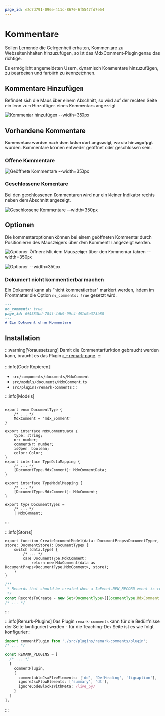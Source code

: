 ```yaml
---
page_id: e2c7d791-096e-411c-8670-6f5547fd7e54
---
```


# Kommentare

Sollen Lernende die Gelegenheit erhalten, Kommentare zu Webseiteninhalten hinzuzufügen, so ist das MdxComment-Plugin genau das richtige.

Es ermöglicht angemeldeten Usern, dynamisch Kommentare hinzuzufügen, zu bearbeiten und farblich zu kennzeichnen.

## Kommentare Hinzufügen

Befindet sich die Maus über einem Abschnitt, so wird auf der rechten Seite ein Icon zum Hinzufügen eines Kommentars angezeigt.

![Kommentar hinzufügen --width=350px](./images/comment-add.jpg)

## Vorhandene Kommentare

Kommentare werden nach dem laden dort angezeigt, wo sie hinzugefpgt wurden. Kommentare können entweder geöffnet oder geschlossen sein.

### Offene Kommentare

![Geöffnete Kommentare --width=350px](./images/comments-open.jpg)

### Geschlossene Komentare

Bei den geschlossenen Kommentaren wird nur ein kleiner Indikator rechts neben dem Abschnitt angezeigt.

![Geschlossene Kommentare --width=350px](./images/comments-closed.jpg)

## Optionen

Die kommentaroptionen können bei einem geöffneten Kommentar durch Positionieren des Mauszeigers über dem Kommentar angezeigt werden.

![Optionen Öffnen: Mit dem Mauszeiger über den Kommentar fahren --width=350px](./images/comment-options.jpg)

![Optionen --width=350px](./images/comment-options-open.jpg)

### Dokument nicht kommentierbar machen

Ein Dokument kann als "nicht kommentierbar" markiert werden, indem im Frontmatter die Option `no_comments: true` gesetzt wird.

```md
---
no_comments: true
page_id: 694583bd-784f-4db9-99c4-491d6e373b88
---
# Ein Dokument ohne Kommentare
```

## Installation

:::warning[Voraussetzung]
Damit die Kommentarfunktion gebraucht werden kann, braucht es das Plugin [👉 remark-page](../../../app-architecture/remark-plugins/mdx-page/index.mdx).
:::

:::info[Code Kopieren]
* `src/components/documents/MdxComment`
* `src/models/documents/MdxComment.ts`
* `src/plugins/remark-comments`
:::

:::info[Models]
```tsx title="src/api/document.ts"

export enum DocumentType {
    /* ... */
    MdxComment = 'mdx_comment'
}

export interface MdxCommentData {
    type: string;
    nr: number;
    commentNr: number;
    isOpen: boolean;
    color: Color;
}
export interface TypeDataMapping {
    /* ... */
    [DocumentType.MdxComment]: MdxCommentData;
}

export interface TypeModelMapping {
    /* ... */
    [DocumentType.MdxComment]: MdxComment;
}

export type DocumentTypes =
    /* ... */
    | MdxComment;
```
:::

:::info[Stores]
```tsx title="src/stores/DocumentStore.ts" {4-5}
export function CreateDocumentModel(data: DocumentProps<DocumentType>, store: DocumentStore): DocumentTypes {
    switch (data.type) {
        /* ... */
        case DocumentType.MdxComment:
            return new MdxComment(data as DocumentProps<DocumentType.MdxComment>, store);
    }
}
```

```ts title="src/stores/SocketDataStore.ts" {4}
/**
 * Records that should be created when a IoEvent.NEW_RECORD event is received.
 */
const RecordsToCreate = new Set<DocumentType>([DocumentType.MdxComment, /* ... */]);
/* ... */
```
:::

:::info[Remark-Plugins]
Das Plugin `remark-comments` kann für die Bedürfnisse der Seite konfiguriert werden - für die Teaching-Dev Seite ist es wie folgt konfiguriert:
```ts title="docusaurus.config.ts"
import commentPlugin from './src/plugins/remark-comments/plugin';
/* ... */

const REMARK_PLUGINS = [
  /* ... */
  [
    commentPlugin,
    {
      commentableJsxFlowElements: ['dd', 'DefHeading', 'figcaption'],
      ignoreJsxFlowElements: ['summary', 'dt'],
      ignoreCodeBlocksWithMeta: /live_py/
    }
  ]
];

```
:::